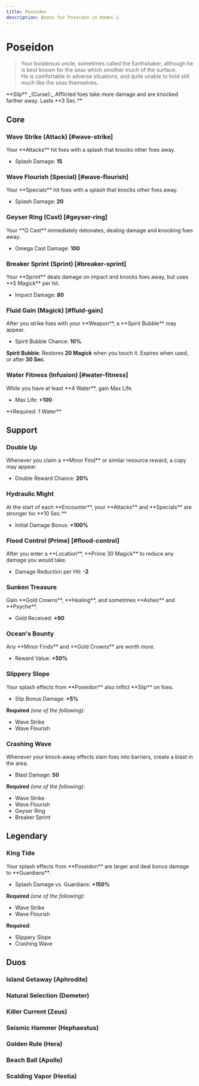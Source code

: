 ```yaml
---
title: Poseidon
description: Boons for Poseidon in Hades 2.
---
```




# Poseidon

> Your boisterous uncle, sometimes called the Earthshaker, although he is best known for the seas which smother much of the surface.\
> He is comfortable in adverse situations, and quite unable to hold still much like the seas themselves.

<Boon className='mt-4'>
  **Slip** _(Curse):_ Afflicted foes take more damage and are knocked farther
  away. Lasts **3 Sec.**
</Boon>

## Core

### Wave Strike (Attack) [#wave-strike]

<Boon>
Your **Attacks** hit foes with a splash that knocks other foes away.

- Splash Damage: **15**

</Boon>

### Wave Flourish (Special) [#wave-flourish]

<Boon>
Your **Specials** hit foes with a splash that knocks other foes away.

- Splash Damage: **20**

</Boon>

### Geyser Ring (Cast) [#geyser-ring]

<Boon>
Your **Ω Cast** immediately detonates, dealing damage and knocking foes away.

- Omega Cast Damage: **100**

</Boon>

### Breaker Sprint (Sprint) [#breaker-sprint]

<Boon>
Your **Sprint** deals damage on impact and knocks foes away, but uses **5 Magick** per hit.

- Impact Damage: **80**

</Boon>

### Fluid Gain (Magick) [#fluid-gain]

<Boon>
After you strike foes with your **Weapon**, a **Spirit Bubble** may appear.

- Spirit Bubble Chance: **10%**

**Spirit Bubble**: Restores **20 Magick** when you touch it. Expires when used, or after **30 Sec.**

</Boon>

### Water Fitness (Infusion) [#water-fitness]

<Boon>
While you have at least **4 Water**, gain Max Life.

- Max Life: **+100**

</Boon>
**Required: 1 Water**

## Support

### Double Up

<Boon>
Whenever you claim a **Minor Find** or similar resource reward, a copy may appear.

- Double Reward Chance: **20%**

</Boon>

### Hydraulic Might

<Boon>
At the start of each **Encounter**, your **Attacks** and **Specials** are stronger for **10 Sec.**

- Initial Damage Bonus: **+100%**

</Boon>

### Flood Control (Prime) [#flood-control]

<Boon>
After you enter a **Location**, **Prime 30 Magick** to reduce any damage you would take.

- Damage Reduction per Hit: **-2**

</Boon>

### Sunken Treasure

<Boon>
Gain **Gold Crowns**, **Healing**, and sometimes **Ashes** and **Psyche**.

- Gold Received: **+90**

</Boon>

### Ocean's Bounty

<Boon>
Any **Minor Finds** and **Gold Crowns** are worth more.

- Reward Value: **+50%**

</Boon>

### Slippery Slope

<Boon>
Your splash effects from **Poseidon** also inflict **Slip** on foes.

- Slip Bonus Damage: **+5%**

</Boon>

**Required** _(one of the following):_

- Wave Strike
- Wave Flourish

### Crashing Wave

<Boon>
Whenever your knock-away effects slam foes into barriers, create a blast in the area.

- Blast Damage: **50**

</Boon>

**Required** _(one of the following):_

- Wave Strike
- Wave Flourish
- Geyser Ring
- Breaker Sprint

## <TextHighlight type="legendary">Legendary</TextHighlight>

### <TextHighlight type="legendary">King Tide</TextHighlight>

<Boon>
Your splash effects from **Poseidon** are larger and deal bonus damage to **Guardians**.

- Splash Damage vs. Guardians: **+150%**

</Boon>

**Required** _(one of the following):_

- Wave Strike
- Wave Flourish

**Required**:

- Slippery Slope
- Crashing Wave

## <TextHighlight type="duo">Duos</TextHighlight>

### <TextHighlight type="duo">Island Getaway</TextHighlight> (Aphrodite)

<IslandGetaway />

### <TextHighlight type="duo">Natural Selection</TextHighlight> (Demeter)

<NaturalSelection />

### <TextHighlight type="duo">Killer Current</TextHighlight> (Zeus)

<KillerCurrent />

### <TextHighlight type="duo">Seismic Hammer</TextHighlight> (Hephaestus)

<SeismicHammer />

### <TextHighlight type="duo">Golden Rule</TextHighlight> (Hera)

<GoldenRule />

### <TextHighlight type="duo">Beach Ball</TextHighlight> (Apollo)

<BeachBall />

### <TextHighlight type="duo">Scalding Vapor</TextHighlight> (Hestia)

<ScaldingVapor />
